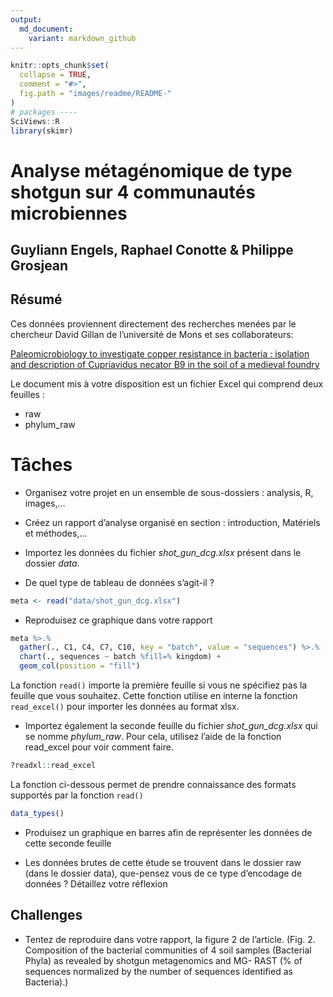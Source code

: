 ```yaml
---
output:
  md_document:
    variant: markdown_github
---
```


<!-- README.md is generated from README.Rmd. Please edit that file -->

```r
knitr::opts_chunk$set(
  collapse = TRUE,
  comment = "#>",
  fig.path = "images/readme/README-"
)
# packages ----
SciViews::R
library(skimr)
```

# Analyse métagénomique de type shotgun sur 4 communautés microbiennes

## Guyliann Engels, Raphael Conotte & Philippe Grosjean

## Résumé

Ces données proviennent directement des recherches menées par le chercheur David Gillan de l'université de Mons et ses collaborateurs:

[Paleomicrobiology to investigate copper resistance in bacteria : isolation and description of Cupriavidus necator B9 in the soil of a medieval foundry](http://di.umons.ac.be/details.aspx?pub=0a0de102-c145-403f-9e1c-8ad4fdc1fc39)

Le document mis à votre disposition est un fichier Excel qui comprend deux feuilles : 

- raw
- phylum_raw 


# Tâches 

- Organisez votre projet en un ensemble de sous-dossiers : analysis, R, images,...

- Créez un rapport d'analyse organisé en section  : introduction, Matériels et méthodes,...

- Importez les données du fichier *shot_gun_dcg.xlsx* présent dans le dossier *data*. 

- De quel type de tableau de données s'agit-il ? 

```r
meta <- read("data/shot_gun_dcg.xlsx")
```

- Reproduisez ce graphique dans votre rapport

```r
meta %>.%
  gather(., C1, C4, C7, C10, key = "batch", value = "sequences") %>.%
  chart(., sequences ~ batch %fill=% kingdom) +
  geom_col(position = "fill")
```

La fonction `read()` importe la première feuille si vous ne spécifiez pas la feuille que vous souhaitez. Cette fonction utilise en interne la fonction `read_excel()` pour importer les données au format xlsx.

- Importez également la seconde feuille du fichier *shot_gun_dcg.xlsx* qui se nomme *phylum_raw*. Pour cela, utilisez l'aide de la fonction read_excel pour voir comment faire. 

```r
?readxl::read_excel
```

La fonction ci-dessous permet de prendre connaissance des formats supportés par la fonction `read()`

```r
data_types()
```

- Produisez un graphique en barres afin de représenter les données de cette seconde feuille

- Les données brutes de cette étude se trouvent dans le dossier raw (dans le dossier data), que-pensez vous de ce type d'encodage de données ? Détaillez votre réflexion

## Challenges

- Tentez de reproduire dans votre rapport, la figure 2 de l'article. (Fig. 2. Composition of the bacterial communities of 4 soil samples (Bacterial Phyla) as revealed by shotgun metagenomics and MG- RAST (% of sequences normalized by the number of sequences identified as Bacteria).)

